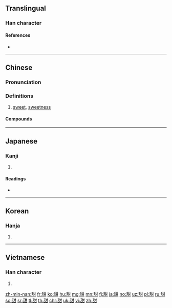 {{also|甛}}
==Translingual==

===Han character===
{{Han char|rn=99|rad=甘|as=06|sn=11|four=24670|canj=HRTM|ids=⿰舌甘}}

====References====
* {{Han ref|kx=0754.130|dkj=21656|dj=1161.060|hdz=42414.090|uh=751C|ud=29980|bh=B2A2|bd=45730}}

----

==Chinese==
{{zh-forms}}

===Pronunciation===
{{zh-pron
|m=tián
|c=tim4
|h=pfs=thiàm
|md=diĕng
|mn=tiⁿ/tiâm
|mn-t=diam5
|w=3di
|mc=y
|oc=y
|ma=Zh-tián.ogg
|cat=a,n
}}

===Definitions===
{{zh-hanzi}}

# [[sweet]], [[sweetness]]

====Compounds====
{{der3|title=Compounds
|{{zh-l|甜不唧}}, {{zh-l|甜不唧兒}}
|{{zh-l|甜菜}}
|{{zh-l|甜橙}}
|{{zh-l|甜點}}
|{{zh-l|甜甘}}
|{{zh-l|甜瓜}}
|{{zh-l|甜津津}}
|{{zh-l|甜酒}}
|{{zh-l|甜美}}
|{{zh-l|甜蜜}}
|{{zh-l|甜麵醬}}
|{{zh-l|甜品}}
|{{zh-l|甜潤}}
|{{zh-l|甜食}}
|{{zh-l|甜適}}
|{{zh-l|甜爽}}
|{{zh-l|甜水}}
|{{zh-l|甜絲絲}}, {{zh-l|甜絲絲兒}}
|{{zh-l|甜酸苦辣}}
|{{zh-l|甜酸}}, {{zh-l|甜酸兒}}
|{{zh-l|甜頭}}, {{zh-l|甜頭兒}}
|{{zh-l|甜香}}
|{{zh-l|甜馨}}
|{{zh-l|甜言蜜語}}
|{{zh-l|甜滋滋}}, {{zh-l|甜滋滋兒}}
}}

----

==Japanese==

===Kanji===
{{ja-kanji|grade=|rs=甘06}}

# {{defn|lang=ja|sort=甘06}}

====Readings====
* {{ja-readings|on=[[てん]] (ten)|kun=[[うまい]] (umai)}}

----

==Korean==

===Hanja===
{{ko-hanja|hangeul=첨|eumhun=|rv=cheom|mr=ch'ŏm|y=chem}}

# {{defn|lang=ko|sort=甘06}}

----

==Vietnamese==

===Han character===
{{vi-hantu|[[điềm]]|rs=甘06}}

# {{defn|lang=vi|sort=甘06}}

[[zh-min-nan:甜]]
[[fr:甜]]
[[ko:甜]]
[[hu:甜]]
[[mg:甜]]
[[mn:甜]]
[[fj:甜]]
[[ja:甜]]
[[no:甜]]
[[uz:甜]]
[[pl:甜]]
[[ru:甜]]
[[so:甜]]
[[sr:甜]]
[[tl:甜]]
[[th:甜]]
[[chr:甜]]
[[uk:甜]]
[[vi:甜]]
[[zh:甜]]